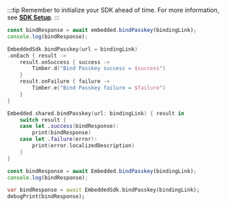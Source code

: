 
:::tip
Remember to initialize your SDK ahead of time. For more information, see [**SDK Setup**](/docs/next/sdk-setup).
:::

<Tabs groupId="bind-platform">
<TabItem value="javascript" label="Javascript">

```javascript
const bindResponse = await embedded.bindPasskey(bindingLink);
console.log(bindResponse);
```

</TabItem>
<TabItem value="kotlin" label="Kotlin">

```kotlin
EmbeddedSdk.bindPasskey(url = bindingLink)
.onEach { result ->
    result.onSuccess { success ->
        Timber.d("Bind Passkey success = $success")
    }
    result.onFailure { failure ->
        Timber.e("Bind Passkey failure = $failure")
    }
}
```

</TabItem>
<TabItem value="swift" label="Swift">

```swift
Embedded.shared.bindPasskey(url: bindingLink) { result in
    switch result {
    case let .success(bindResponse):
        print(bindResponse)
    case let .failure(error):
        print(error.localizedDescription)
    }
}
```

</TabItem>
<TabItem value="reactnative" label="React Native">

```javascript
const bindResponse = await Embedded.bindPasskey(bindingLink);
console.log(bindResponse);
```

</TabItem>
<TabItem value="flutter" label="Flutter">

```dart
var bindResponse = await EmbeddedSdk.bindPasskey(bindingLink);
debugPrint(bindResponse);
```

</TabItem>
</Tabs>
